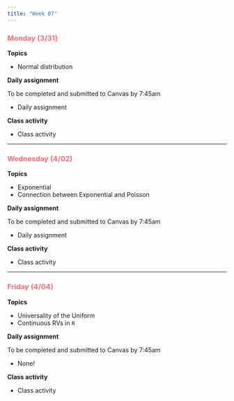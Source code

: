 ```yaml
---
title: "Week 07"
---
```


::: {style="color: #F66D7A"}
### Monday (3/31)
:::

**Topics**

-   Normal distribution

**Daily assignment**

To be completed and submitted to Canvas by 7:45am

-   Daily assignment

**Class activity**

-   Class activity

------------------------------------------------------------------------

::: {style="color: #F66D7A"}
### Wednesday (4/02)
:::

**Topics**

-   Exponential
-   Connection between Exponential and Poisson

**Daily assignment**

To be completed and submitted to Canvas by 7:45am

-   Daily assignment

**Class activity**

-   Class activity

------------------------------------------------------------------------

::: {style="color: #F66D7A"}
### Friday (4/04)
:::

**Topics**

-   Universality of the Uniform
-   Continuous RVs in `R`

**Daily assignment**

To be completed and submitted to Canvas by 7:45am

-   None!

**Class activity**

-   Class activity
